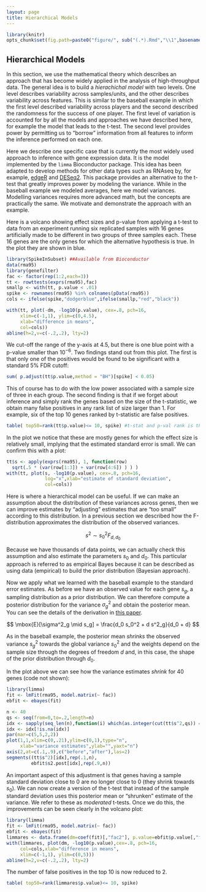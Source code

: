 ```yaml
---
layout: page
title: Hierarchical Models
---
```


```r
library(knitr)
opts_chunk$set(fig.path=paste0("figure/", sub("(.*).Rmd","\\1",basename(knitr:::knit_concord$get('infile'))), "-"))
```

## Hierarchical Models

In this section, we use the mathematical theory which describes an approach that has become widely applied in the analysis of high-throughput data. The general idea is to build a _hierachichal model_ with two levels. One level describes variability across samples/units, and the other describes variability across features. This is similar to the baseball example in which the first level described variability across players and the second described the randomness for the success of one player. The first level of variation is accounted for by all the models and approaches we have described here, for example the model that leads to the t-test. The second level provides power by permitting us to "borrow" information from all features to inform the inference performed on each one. 

Here we describe one specific case that is currently the most widely
used approach to inference with gene expression data. It is the model
implemented by the `limma` Bioconductor package. This idea has been
adapted to develop methods for other data types such as RNAseq by, for example,
[edgeR](http://www.ncbi.nlm.nih.gov/pubmed/19910308) and
[DESeq2](http://www.ncbi.nlm.nih.gov/pubmed/25516281). This package
provides an alternative to the t-test that greatly improves power by
modeling the variance. While in the baseball example we modeled averages, here we model variances. Modelling variances requires more advanced math, but the concepts are practically the same. We motivate and demonstrate the approach with
an example. 

Here is a volcano showing effect sizes and p-value from applying a t-test to data from an experiment running six replicated samples with 16 genes artificially made to be different in two groups of three samples each. These 16 genes are the only genes for which the alternative hypothesis is true. In the plot they are shown in blue.

```r
library(SpikeInSubset) ##Available from Bioconductor
data(rma95)
library(genefilter)
fac <- factor(rep(1:2,each=3))
tt <- rowttests(exprs(rma95),fac)
smallp <- with(tt, p.value < .01)
spike <- rownames(rma95) %in% colnames(pData(rma95))
cols <- ifelse(spike,"dodgerblue",ifelse(smallp,"red","black"))

with(tt, plot(-dm, -log10(p.value), cex=.8, pch=16,
     xlim=c(-1,1), ylim=c(0,4.5),
     xlab="difference in means",
     col=cols))
abline(h=2,v=c(-.2,.2), lty=2)
```

We cut-off the range of the y-axis at 4.5, but there is one blue point with a p-value smaller than $10^{-6}$. Two findings stand out from this plot. The first is that only one of the positives would be found to be significant with a standard 5% FDR cutoff:

```r
sum( p.adjust(tt$p.value,method = "BH")[spike] < 0.05)
```

This of course has to do with the low power associated with a sample size of three in each group. The second finding is that if we forget about inference and simply rank the genes based on the size of the t-statistic, we obtain many false positives in any rank list of size larger than 1. For example, six of the top 10 genes ranked by t-statistic are false positives. 

```r
table( top50=rank(tt$p.value)<= 10, spike) #t-stat and p-val rank is the same
```

In the plot we notice that these are mostly genes for which the effect size is relatively small, implying that the estimated standard error is small. We can confirm this with a plot:

```r
tt$s <- apply(exprs(rma95), 1, function(row) 
  sqrt(.5 * (var(row[1:3]) + var(row[4:6]) ) ) )
with(tt, plot(s, -log10(p.value), cex=.8, pch=16,
              log="x",xlab="estimate of standard deviation",
              col=cols))

```

Here is where a hierarchical model can be useful. If we can make an assumption about the distribution of these variances across genes, then we can improve estimates by "adjusting" estimates that are "too small" according to this distribution. In a previous section we described how the F-distribution approximates the distribution of the observed variances.

$$
s^2 \sim s_0^2 F_{d,d_0}
$$

Because we have thousands of data points, we can actually check this assumption and also estimate the parameters $s_0$ and $d_0$. This particular approach is referred to as empirical Bayes because it can be described as using data (empirical) to build the prior distribution (Bayesian approach). 

Now we apply what we learned with the baseball example to the standard error estimates. As before we have an observed value for each gene $s_g$, a sampling distribution as a prior distribution. We can therefore compute a posterior distribution for the variance $\sigma^2_g$ and obtain the posterior mean. You can see the details of the derivation in [this paper](http://www.ncbi.nlm.nih.gov/pubmed/16646809).

$$
\mbox{E}[\sigma^2_g \mid s_g] = \frac{d_0 s_0^2 + d s^2_g}{d_0 + d}
$$

As in the baseball example, the posterior mean _shrinks_ the observed variance $s_g^2$ towards the global variance $s_0^2$ and the weights depend on the sample size through the degrees of freedom $d$ and, in this case, the shape of the prior distribution through $d_0$. 

In the plot above we can see how the variance estimates _shrink_ for 40 genes (code not shown):


```r
library(limma)
fit <- lmFit(rma95, model.matrix(~ fac))
ebfit <- ebayes(fit)

n <- 40
qs <- seq(from=0,to=.2,length=n)
idx <- sapply(seq_len(n),function(i) which(as.integer(cut(tt$s^2,qs)) == i)[1])
idx <- idx[!is.na(idx)]
par(mar=c(5,5,2,2))
plot(1,1,xlim=c(0,.21),ylim=c(0,1),type="n",
     xlab="variance estimates",ylab="",yaxt="n")
axis(2,at=c(.1,.9),c("before","after"),las=2)
segments((tt$s^2)[idx],rep(.1,n),
         ebfit$s2.post[idx],rep(.9,n))
```

An important aspect of this adjustment is that genes having a sample standard deviation close to 0 are no longer close to 0 (they shrink towards $s_0$). We can now create a version of the t-test that instead of the sample standard deviation uses this posterior mean or "shrunken" estimate of the variance. We refer to these as _moderated_ t-tests. Once we do this, the improvements can be seen clearly in the volcano plot:

```r
library(limma)
fit <- lmFit(rma95, model.matrix(~ fac))
ebfit <- ebayes(fit)
limmares <- data.frame(dm=coef(fit)[,"fac2"], p.value=ebfit$p.value[,"fac2"])
with(limmares, plot(dm, -log10(p.value),cex=.8, pch=16,
     col=cols,xlab="difference in means",
     xlim=c(-1,1), ylim=c(0,5)))
abline(h=2,v=c(-.2,.2), lty=2)
```

The number of false positives in the top 10 is now reduced to 2. 

```r
table( top50=rank(limmares$p.value)<= 10, spike) 
```
